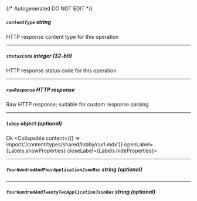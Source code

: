 {/* Autogenerated DO NOT EDIT  */}

##### `contentType` _string_
HTTP response content type for this operation

---
##### `statusCode` _integer (32-bit)_
HTTP response status code for this operation

---
##### `rawResponse` _HTTP response_
Raw HTTP response; suitable for custom response parsing

---
##### `lobby` _object (optional)_
Ok
<Collapsible content={() => import('/content/types/shared/lobby/curl.mdx')} openLabel={Labels.showProperties} closeLabel={Labels.hideProperties}>
</Collapsible>

---
##### `fourHundredAndFourApplicationJsonRes` _string (optional)_

---
##### `fourHundredAndTwentyTwoApplicationJsonRes` _string (optional)_


